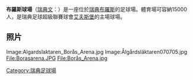{{Infobox stadium
| name                = 布羅斯球場
| nickname            = Elfsborg Fortress|
| image               = [[Image:Boras_arena_17april_2005.jpg|300px]]
| fullname            = 
| former_names        = 
| location            = [[布羅斯|布羅斯]]
| coordinates         = {{coord|57|44|08|N|12|56|07|E}}
| broke_ground        = 2009年12月7日
| built               = 2003–2005
| opened              = 2005年4月17日
| owner               = [[艾夫斯堡體育會|艾夫斯堡體育會]]
| operator            = 
| surface             = 
| scoreboard          = 
| structural engineer = 
| services engineer   = 
| general_contractor  =  
| main_contractors    = IBAB
| capacity            = 15,000([[足球|足球]])
| dimensions          = 
| tenants             = [[艾夫斯堡體育會|艾夫斯堡]]
}}


'''布羅斯球場'''（[[瑞典文|瑞典文]]：{{lang|sv|Borås Arena}}）是一座位於[[瑞典|瑞典]][[布羅斯|布羅斯]]的足球場。體育場可容納15000人，是瑞典足球超級聯賽球會[[艾夫斯堡體育會|艾夫斯堡]]的主場球場。

==照片==

<gallery>
Image:Algardslaktaren_Borås_Arena.jpg
Image:Ålgårdsläktaren070705.jpg
File:Borasarena.JPG
File:Borås_Arena.jpg
</gallery>



[[Category:瑞典足球場|Category:瑞典足球場]]